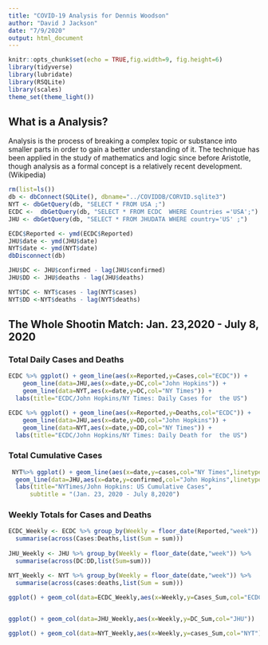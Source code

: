 ```yaml
---
title: "COVID-19 Analysis for Dennis Woodson"
author: "David J Jackson"
date: "7/9/2020"
output: html_document
---
```


```r
knitr::opts_chunk$set(echo = TRUE,fig.width=9, fig.height=6)
library(tidyverse)
library(lubridate)
library(RSQLite)
library(scales)
theme_set(theme_light())
```

## What is a Analysis?

Analysis is the process of breaking a complex topic or substance into smaller parts in order to gain a better understanding of it. The technique has been applied in the study of mathematics and logic since before Aristotle, though analysis as a formal concept is a relatively recent development.(Wikipedia)

```r
rm(list=ls())
db <- dbConnect(SQLite(), dbname="../COVIDDB/CORVID.sqlite3")
NYT <- dbGetQuery(db, "SELECT * FROM USA ;")
ECDC <-  dbGetQuery(db, "SELECT * FROM ECDC  WHERE Countries ='USA';")
JHU <- dbGetQuery(db, "SELECT * FROM JHUDATA WHERE country='US' ;")

ECDC$Reported <- ymd(ECDC$Reported)
JHU$date <- ymd(JHU$date)
NYT$date <- ymd(NYT$date)
dbDisconnect(db)
```
```r
JHU$DC <- JHU$confirmed - lag(JHU$confirmed)
JHU$DD <- JHU$deaths - lag(JHU$deaths)

NYT$DC <- NYT$cases - lag(NYT$cases)
NYT$DD <-NYT$deaths - lag(NYT$deaths)
```

## The Whole Shootin Match: Jan. 23,2020 - July 8, 2020
### Total Daily Cases and Deaths

```r
ECDC %>% ggplot() + geom_line(aes(x=Reported,y=Cases,col="ECDC")) +
    geom_line(data=JHU,aes(x=date,y=DC,col="John Hopkins")) +
    geom_line(data=NYT,aes(x=date,y=DC,col="NY Times")) +
  labs(title="ECDC/John Hopkins/NY Times: Daily Cases for  the US")

ECDC %>% ggplot() + geom_line(aes(x=Reported,y=Deaths,col="ECDC")) +
    geom_line(data=JHU,aes(x=date,y=DD,col="John Hopkins")) +
    geom_line(data=NYT,aes(x=date,y=DD,col="NY Times")) +
  labs(title="ECDC/John Hopkins/NY Times: Daily Death for  the US")
```

### Total Cumulative Cases

```r
 NYT%>% ggplot() + geom_line(aes(x=date,y=cases,col="NY Times",linetype="*"),size=1.5) +
  geom_line(data=JHU,aes(x=date,y=confirmed,col="John Hopkins",linetype="#"),size=1.5) +
  labs(title="NYTimes/John Hopkins: US Cumulative Cases",
      subtitle = "(Jan. 23, 2020 - July 8,2020")
```

### Weekly Totals for Cases and Deaths

```r
ECDC_Weekly <- ECDC %>% group_by(Weekly = floor_date(Reported,"week")) %>%
  summarise(across(Cases:Deaths,list(Sum = sum)))
  
JHU_Weekly <- JHU %>% group_by(Weekly = floor_date(date,"week")) %>%
  summarise(across(DC:DD,list(Sum=sum)))

NYT_Weekly <- NYT %>% group_by(Weekly = floor_date(date,"week")) %>%
  summarise(across(cases:deaths,list(Sum = sum)))
```
```r
ggplot() + geom_col(data=ECDC_Weekly,aes(x=Weekly,y=Cases_Sum,col="ECDC")) 
        
```
```r
ggplot() + geom_col(data=JHU_Weekly,aes(x=Weekly,y=DC_Sum,col="JHU"))
```
```r
ggplot() + geom_col(data=NYT_Weekly,aes(x=Weekly,y=cases_Sum,col="NYT"))
```

